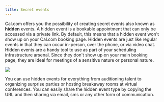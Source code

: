 ```yaml
---
title: Secret events
---
```


Cal.com offers you the possibility of creating secret events also known as **hidden** events. A hidden event is a bookable appointment that can only be accessed via a private link. By default, this means that a hidden event won't show up on your Cal.com booking page. Hidden events are just like regular events in that they can occur in-person, over the phone, or via video chat. Hidden events are a handy tool to use as part of your scheduling infrastructure arsenal. Since they don't show up on your main booking page, they are ideal for meetings of a sensitive nature or personal nature.

[![](https://downloads.intercomcdn.com/i/o/1195411465/b9e2e44bfcfc50e9bcb29161/i1600x900-FLwHauFSTfJy_hoqypx.png?expires=1736299800&signature=8db878eb32cea060f991bbef9528635341c73253cefa11ea5b1fbcd7e053274b&req=dSEuE81%2FnIVZXPMW1HO4zbtNV4zAs9FUWFJsJMapnqeDwj3NXZu%2FH%2FmQbdXy%0AyuWcK1a5CRKSil4Iun0%3D%0A)](https://downloads.intercomcdn.com/i/o/1195411465/b9e2e44bfcfc50e9bcb29161/i1600x900-FLwHauFSTfJy_hoqypx.png?expires=1736299800&signature=8db878eb32cea060f991bbef9528635341c73253cefa11ea5b1fbcd7e053274b&req=dSEuE81%2FnIVZXPMW1HO4zbtNV4zAs9FUWFJsJMapnqeDwj3NXZu%2FH%2FmQbdXy%0AyuWcK1a5CRKSil4Iun0%3D%0A)

You can use hidden events for everything from auditioning talent to organizing surprise parties or hosting breakaway rooms at virtual conferences. You can easily share the hidden event type by copying the URL and then sharing via email, sms or any other form of communication.
